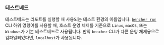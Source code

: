 ### 테스트베드
테스트베드는 리포트를 실행할 때 사용되는 테스트 환경의 이름입니다.
<code><a href="/ko/docs/explanation/bencher-run/">bencher run</a></code> CLI 하위 명령어를 사용할 때, 호스트 운영 체제를 기준으로 `Linux`, `macOS`, 또는 `Windows`가 기본 테스트베드로 사용됩니다.
만약 `bencher` CLI가 다른 운영 체제용으로 컴파일되었다면, `localhost`가 사용됩니다.
